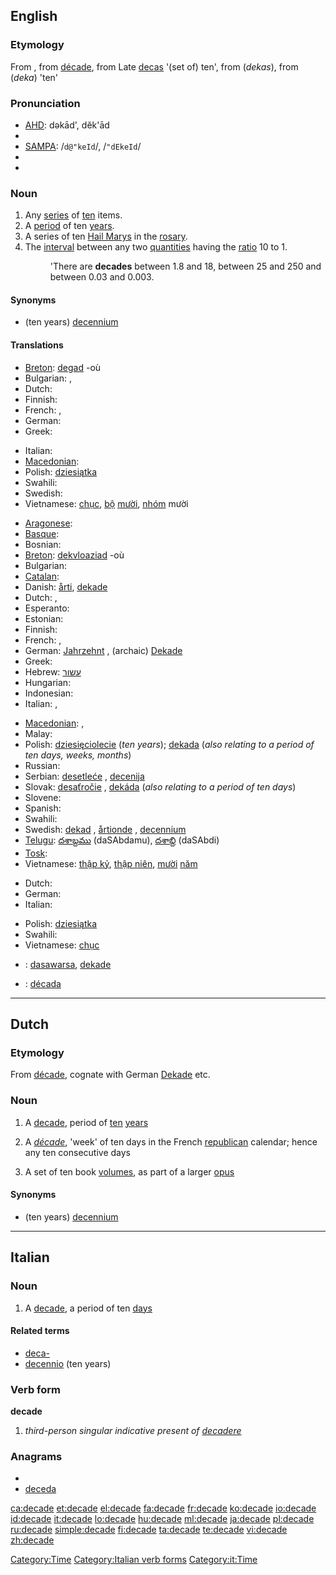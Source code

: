 {{also|décade|Dekade}}
==English==

===Etymology===
From {{etyl|enm}}, from {{etyl|frm}} [[décade]], from Late {{etyl|la}} [[decas]] '(set of) ten', from {{etyl|grc}} (''dekas''), from (''deka'') 'ten'

===Pronunciation===
* [[w:AHD|AHD]]: dəkād', dĕk'ād
* {{IPA|/dəˈkeɪd/|/ˈdɛkeɪd/}}
* [[w:SAMPA|SAMPA]]: /<tt>d@"keId</tt>/, /<tt>"dEkeId</tt>/
* {{audio|en-us-decade.ogg|Audio (US)}}
* {{rhymes|eɪd}}

===Noun===
{{en-noun}}

# Any [[series]] of [[ten]] items.
# A [[period]] of ten [[year]]s.
# A series of ten [[Hail Mary]]s in the [[rosary]]. <!--''(Does a "decade" in this sense include just the 10 Hail Marys, or also the Our Father and Glory Be?)''-->
# The [[interval]] between any two [[quantities]] having the [[ratio]] 10 to 1.
#: 'There are '''decades''' between 1.8 and 18, between 25 and 250 and between 0.03 and 0.003.

====Synonyms====
* (ten years) [[decennium]]

====Translations====
{{trans-top|a series of ten things}}
* [[Breton]]: [[degad]] {{m}} -où
* Bulgarian: {{t|bg|десятка|f|sc=Cyrl}},  {{t|bg|декада|f|sc=Cyrl}}
* Dutch: {{t-|nl|tiental|n}}
* Finnish: {{t+|fi|dekadi}}
* French: {{t+|fr|dizaine}}, {{t+|fr|décade}}
* German: {{t+|de|Dekade|f}}
* Greek: {{t+|el|δεκάδα|f}}
{{trans-mid}}
* Italian: {{t+|it|decina|f}}
* [[Macedonian]]: {{t|mk|десетка|f|tr=désetka}}
* Polish: [[dziesiątka]] {{f}}
* Swahili: {{t+|sw|muungo|xs=Swahili}}
* Swedish: {{t-|sv|dekad|c}}
* Vietnamese: [[chục]], [[bộ]] [[mười]], [[nhóm]] mười
{{trans-bottom}}

{{trans-top|a period of ten years}}
* [[Aragonese]]: {{t|an|dezenio}}
* [[Basque]]: {{t|eu|hamarkada}}
* Bosnian: {{t|bs|decenija}}
* [[Breton]]: [[dekvloaziad]] {{m}} -où
* Bulgarian: {{t|bg|десетилетие|n|sc=Cyrl}}
* [[Catalan]]: {{t|ca|dècada}}
* Danish: [[årti]], [[dekade]]
* Dutch: {{t-|nl|decade}}, {{t+|nl|decennium|n}}
* Esperanto: {{t-|eo|jardeko|xs=Esperanto}}
* Estonian: {{t|et|aastakümned}}
* Finnish: {{t+|fi|vuosikymmen}}
* French: {{t+|fr|décennie|f}}, {{t+|fr|décade}}
* German: [[Jahrzehnt]] {{n}}, (archaic) [[Dekade]] {{f}}
* Greek: {{t+|el|δεκαετία|f}}
* Hebrew: [[עשור]] {{romanization of Hebrew|asór}} {{m}}
* Hungarian: {{t+|hu|évtized}}
* Indonesian: {{t+|id|dasawarsa|xs=Indonesian}}
* Italian: {{t+|it|decennio|m}}, {{t+|it|decade|f}}
{{trans-mid}}
* [[Macedonian]]: {{t|mk|деценија|f|tr=decénija}},  {{t|mk|декада|f|tr=dekáda}}
* Malay: {{t+|ms|dekad|xs=Malay}}
* Polish: [[dziesięciolecie]] {{n}} (''ten years''); [[dekada]] {{f}} (''also relating to a period of ten days, weeks, months'')
* Russian: {{t+|ru|десятилетие}}
* Serbian: [[desetleće]] {{n}}, [[decenija]] {{f}}
* Slovak: [[desaťročie]] {{n}}, [[dekáda]] {{f}} (''also relating to a period of ten days'')
* Slovene: {{t+|sl|desetletje|n}}
* Spanish: {{t+|es|década|f}}
* Swahili: {{t+|sw|muungo|xs=Swahili}}
* Swedish: [[dekad]] {{c}}, [[årtionde]] {{n}}, [[decennium]] {{n}}
* [[Telugu]]: [[దశాబ్దము]] (daSAbdamu), [[దశాబ్ది]] (daSAbdi)
* [[Tosk]]: {{t|als|Jahrzehnt}}
* Vietnamese: [[thập kỷ]], [[thập niên]], [[mười]] [[năm]]
{{trans-bottom}}

{{trans-top|a series of ten Hail Marys in the rosary}}
* Dutch: {{t+|nl|tientje|n}}
* German: {{t+|de|Dekade|f}}
* Italian: {{t+|it|decina|f}}
{{trans-mid}}
* Polish: [[dziesiątka]] {{f}}
* Swahili: {{t+|sw|muungo|xs=Swahili}}
* Vietnamese: [[chục]]
{{trans-bottom}}

{{checktrans-top}}
* {{ttbc|Indonesian}}: [[dasawarsa]], [[dekade]]
{{checktrans-mid}}
* {{ttbc|Spanish}}: [[década]] {{f}}
{{checktrans-bottom}}

[[Category:Time]]

----

==Dutch==

===Etymology===
From {{etyl|fr|nl}} [[décade]], cognate with German [[Dekade]] etc.

===Noun===
{{nl-noun|pl1=decades|pl2=decaden|dim=decadetje}}

# A [[#English|decade]], period of [[ten]] [[year]]s
# {{history|lang=nl}} A ''[[décade]]'', 'week' of ten days in the French [[republican]] calendar; hence any ten consecutive days
# A set of ten book [[volume]]s, as part of a larger [[opus]]

====Synonyms====
* (ten years) [[decennium]] {{n}}

----

==Italian==

===Noun===
{{it-noun|decad|f|e|i}}

# A [[#English|decade]], a period of ten [[day]]s

====Related terms====
* [[deca-]]
* [[decennio]] (ten years)

===Verb form===
'''decade'''

# ''third-person singular indicative present of [[decadere]]''

===Anagrams===
* {{alphagram|acddee}}
* [[deceda#Italian|deceda]]

[[Category:Italian verb forms]]
[[Category:it:Time]]

[[ca:decade]]
[[et:decade]]
[[el:decade]]
[[fa:decade]]
[[fr:decade]]
[[ko:decade]]
[[io:decade]]
[[id:decade]]
[[it:decade]]
[[lo:decade]]
[[hu:decade]]
[[ml:decade]]
[[ja:decade]]
[[pl:decade]]
[[ru:decade]]
[[simple:decade]]
[[fi:decade]]
[[ta:decade]]
[[te:decade]]
[[vi:decade]]
[[zh:decade]]
